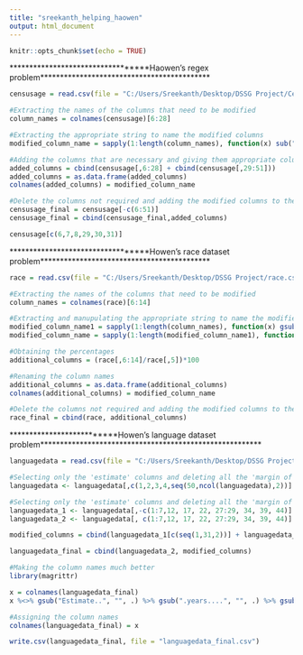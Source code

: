 ```yaml
---
title: "sreekanth_helping_haowen"
output: html_document
---
```


```r
knitr::opts_chunk$set(echo = TRUE)
```

**********************************Haowen's regex problem*******************************************
```r

censusage = read.csv(file = "C:/Users/Sreekanth/Desktop/DSSG Project/CensusAge.csv", na.strings = "")

#Extracting the names of the columns that need to be modified
column_names = colnames(censusage)[6:28]

#Extracting the appropriate string to name the modified columns
modified_column_name = sapply(1:length(column_names), function(x) sub(".*Male....", "", column_names[x]))

#Adding the columns that are necessary and giving them appropriate column names 
added_columns = cbind(censusage[,6:28] + cbind(censusage[,29:51]))
added_columns = as.data.frame(added_columns)
colnames(added_columns) = modified_column_name

#Delete the columns not required and adding the modified columns to the main censusage dataset
censusage_final = censusage[-c(6:51)]
censusage_final = cbind(censusage_final,added_columns)

```


```r
censusage[c(6,7,8,29,30,31)]
```
**********************************Howen's race dataset problem*******************************************
```r
race = read.csv(file = "C:/Users/Sreekanth/Desktop/DSSG Project/race.csv", na.strings = "")

#Extracting the names of the columns that need to be modified
column_names = colnames(race)[6:14]

#Extracting and manupulating the appropriate string to name the modified columns
modified_column_name1 = sapply(1:length(column_names), function(x) gsub(".*Total....", "", column_names[x]))
modified_column_name = sapply(1:length(modified_column_name1), function(x) paste0("Perecentage ", modified_column_name1[x]))

#Obtaining the percentages
additional_columns = (race[,6:14]/race[,5])*100

#Renaming the column names
additional_columns = as.data.frame(additional_columns)
colnames(additional_columns) = modified_column_name

#Delete the columns not required and adding the modified columns to the main censusage dataset
race_final = cbind(race, additional_columns)
```


**************************Howen's language dataset problem********************************************************
```r
languagedata = read.csv(file = "C:/Users/Sreekanth/Desktop/DSSG Project/languagedata.csv", skip = 1, na.strings = "")

#Selecting only the 'estimate' columns and deleting all the 'margin of erro'r columns
languagedata <- languagedata[,c(1,2,3,4,seq(50,ncol(languagedata),2))]

#Selecting only the 'estimate' columns and deleting all the 'margin of erro'r columns
languagedata_1 <- languagedata[,-c(1:7,12, 17, 22, 27:29, 34, 39, 44)]
languagedata_2 <- languagedata[, c(1:7,12, 17, 22, 27:29, 34, 39, 44)]

modified_columns = cbind(languagedata_1[c(seq(1,31,2))] + languagedata_1[c(seq(2,32,2))])

languagedata_final = cbind(languagedata_2, modified_columns)

#Making the column names much better
library(magrittr)

x = colnames(languagedata_final)
x %<>% gsub("Estimate..", "", .) %>% gsub(".years....", "", .) %>% gsub("over....", "", .) %>% gsub("Speak", "", .)

#Assigning the column names
colnames(languagedata_final) = x

write.csv(languagedata_final, file = "languagedata_final.csv")
```
